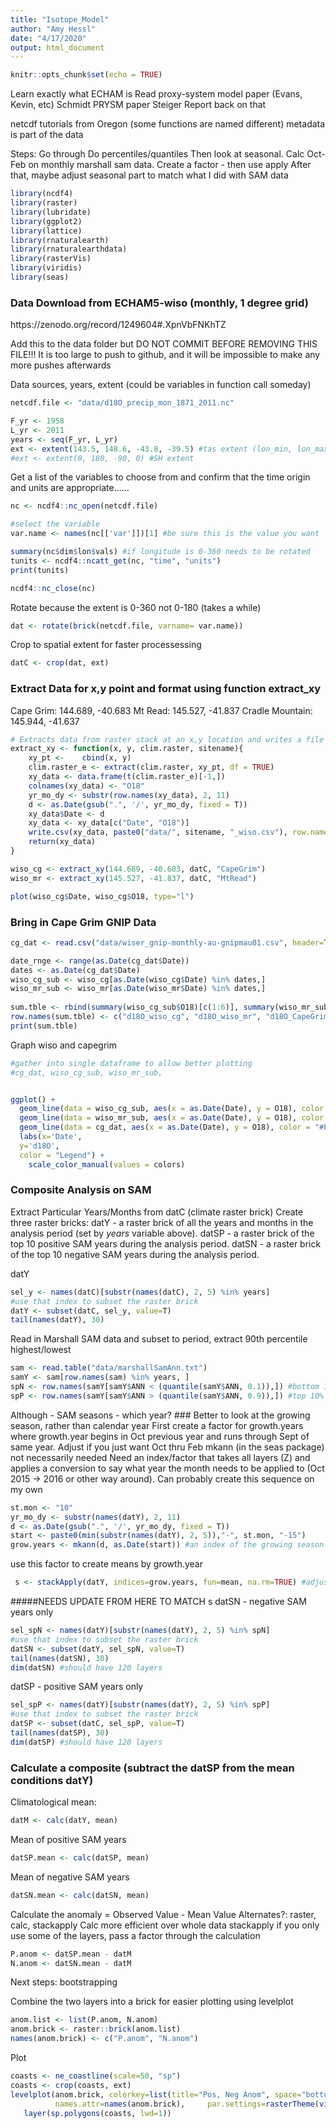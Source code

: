 ```yaml
---
title: "Isotope_Model"
author: "Amy Hessl"
date: "4/17/2020"
output: html_document
---
```



```r
knitr::opts_chunk$set(echo = TRUE)
```

Learn exactly what ECHAM is
Read proxy-system model paper (Evans, Kevin, etc)
Schmidt
PRYSM paper
Steiger
Report back on that 

netcdf tutorials from Oregon (some functions are named different)
metadata is part of the data

Steps:
Go through
Do percentiles/quantiles
Then look at seasonal. Calc Oct-Feb on monthly marshall sam data. Create a factor - then use apply
After that, maybe adjust seasonal part to match what I did with SAM data


```r
library(ncdf4)
library(raster)
library(lubridate)
library(ggplot2)
library(lattice)
library(rnaturalearth)
library(rnaturalearthdata)
library(rasterVis)
library(viridis)
library(seas)
```

### Data Download from ECHAM5‐wiso (monthly, 1 degree grid)
https://zenodo.org/record/1249604#.XpnVbFNKhTZ

Add this to the data folder but DO NOT COMMIT BEFORE REMOVING THIS FILE!!!
It is too large to push to github, and it will be impossible to make any more pushes afterwards

Data sources, years, extent (could be variables in function call someday)
```r
netcdf.file <- "data/d18O_precip_mon_1871_2011.nc"

F_yr <- 1958
L_yr <- 2011
years <- seq(F_yr, L_yr)
ext <- extent(143.5, 148.6, -43.8, -39.5) #tas extent (lon_min, lon_max, lat_min, lat_max)
#ext <- extent(0, 180, -90, 0) #SH extent
```

Get a list of the variables to choose from and confirm that the time 
origin and units are appropriate......
```r
nc <- ncdf4::nc_open(netcdf.file)

#select the variable
var.name <- names(nc[['var']])[1] #be sure this is the value you want

summary(nc$dim$lon$vals) #if longitude is 0-360 needs to be rotated
tunits <- ncdf4::ncatt_get(nc, "time", "units")
print(tunits)

ncdf4::nc_close(nc)
```

Rotate because the extent is 0-360 not 0-180 (takes a while)
```r
dat <- rotate(brick(netcdf.file, varname= var.name))
```

Crop to spatial extent for faster processessing
```r
datC <- crop(dat, ext)
```

### Extract Data for x,y point and format using function extract_xy
Cape Grim: 144.689, -40.683 
Mt Read: 145.527, -41.837 
Cradle Mountain: 145.944, -41.637 
```r
# Extracts data from raster stack at an x,y location and writes a file for use later named by sitename.
extract_xy <- function(x, y, clim.raster, sitename){
    xy_pt <-	cbind(x, y)
    clim.raster_e <- extract(clim.raster, xy_pt, df = TRUE)
    xy_data <- data.frame(t(clim.raster_e)[-1,])
    colnames(xy_data) <- "O18"
    yr_mo_dy <- substr(row.names(xy_data), 2, 11)
    d <- as.Date(gsub(".", '/', yr_mo_dy, fixed = T))
    xy_data$Date <- d
    xy_data <- xy_data[c("Date", "O18")]
    write.csv(xy_data, paste0("data/", sitename, "_wiso.csv"), row.names=FALSE)
    return(xy_data)
}

wiso_cg <- extract_xy(144.689, -40.683, datC, "CapeGrim")
wiso_mr <- extract_xy(145.527, -41.837, datC, "MtRead")
```

```r
plot(wiso_cg$Date, wiso_cg$O18, type="l")

```

### Bring in Cape Grim GNIP Data
```r
cg_dat <- read.csv("data/wiser_gnip-monthly-au-gnipmau01.csv", header=T)[,c("Date", "O18")]
```

```r
date_rnge <- range(as.Date(cg_dat$Date))
dates <- as.Date(cg_dat$Date)
wiso_cg_sub <- wiso_cg[as.Date(wiso_cg$Date) %in% dates,]
wiso_mr_sub <- wiso_mr[as.Date(wiso_mr$Date) %in% dates,]
  
sum.tble <- rbind(summary(wiso_cg_sub$O18)[c(1:6)], summary(wiso_mr_sub$O18)[c(1:6)], summary(cg_dat$O18)[c(1:6)])
row.names(sum.tble) <- c("d18O_wiso_cg", "d18O_wiso_mr", "d18O_CapeGrim")
print(sum.tble)
```

Graph wiso and capegrim
```r

#gather into single dataframe to allow better plotting
#cg_dat, wiso_cg_sub, wiso_mr_sub, 


ggplot() + 
  geom_line(data = wiso_cg_sub, aes(x = as.Date(Date), y = O18), color = "#00AFBB") + #teal
  geom_line(data = wiso_mr_sub, aes(x = as.Date(Date), y = O18), color = "#FC4E07") + #orange
  geom_line(data = cg_dat, aes(x = as.Date(Date), y = O18), color = "#E7B800") + #yellow
  labs(x='Date',
  y='d18O', 
  color = "Legend") +
    scale_color_manual(values = colors)


```

### Composite Analysis on SAM
Extract Particular Years/Months from datC (climate raster brick)
Create three raster bricks:
datY - a raster brick of all the years and months in the analysis period (set by _years_ variable above).
datSP - a raster brick of the top 10 positive SAM years during the analysis period.
datSN - a raster brick of the top 10 negative SAM years during the analysis period.

datY
```r
sel_y <- names(datC)[substr(names(datC), 2, 5) %in% years] 
#use that index to subset the raster brick
datY <- subset(datC, sel_y, value=T)
tail(names(datY), 30) 
```


Read in Marshall SAM data and subset to period, extract 90th percentile highest/lowest
```r
sam <- read.table("data/marshallSamAnn.txt")
samY <- sam[row.names(sam) %in% years, ]
spN <- row.names(samY[samY$ANN < (quantile(samY$ANN, 0.1)),]) #bottom 10% annual SAM
spP <- row.names(samY[samY$ANN > (quantile(samY$ANN, 0.9)),]) #top 10% annual SAM
```



Although - SAM seasons - which year?
### Better to look at the growing season, rather than calendar year
First create a factor for growth.years where growth.year begins in Oct previous year and runs through Sept of same year.
Adjust if you just want Oct thru Feb
mkann (in the seas package) not necessarily needed
Need an index/factor that takes all layers (Z) and applies a conversion to say what year the month needs to be applied to (Oct 2015 -> 2016 or other way around). Can probably create this sequence on my own
```r
st.mon <- "10"  
yr_mo_dy <- substr(names(datY), 2, 11)
d <- as.Date(gsub(".", '/', yr_mo_dy, fixed = T)) 
start <- paste0(min(substr(names(datY), 2, 5)),"-", st.mon, "-15")
grow.years <- mkann(d, as.Date(start)) #an index of the growing season years.  note first and last are incomplete as is last year.
```

use this factor to create means by growth.year
```r
 s <- stackApply(datY, indices=grow.years, fun=mean, na.rm=TRUE) #adjust names of layers to match spN
```


#####NEEDS UPDATE FROM HERE TO MATCH s 
datSN - negative SAM years only
```r
sel_spN <- names(datY)[substr(names(datY), 2, 5) %in% spN] 
#use that index to subset the raster brick
datSN <- subset(datY, sel_spN, value=T)
tail(names(datSN), 30) 
dim(datSN) #should have 120 layers
```

datSP - positive SAM years only
```r
sel_spP <- names(datY)[substr(names(datY), 2, 5) %in% spP] 
#use that index to subset the raster brick
datSP <- subset(datC, sel_spP, value=T)
tail(names(datSP), 30) 
dim(datSP) #should have 120 layers
```

### Calculate a composite (subtract the datSP from the mean conditions datY)
Climatological mean:
```r
datM <- calc(datY, mean)
```
Mean of positive SAM years
```r
datSP.mean <- calc(datSP, mean)
```
Mean of negative SAM years
```r
datSN.mean <- calc(datSN, mean)
```

Calculate the anomaly = Observed Value - Mean Value
Alternates?: raster, calc, stackapply
Calc more efficient over whole data
stackapply if you only use some of the layers, pass a factor through the calculation
```r
P.anom <- datSP.mean - datM
N.anom <- datSN.mean - datM
```
Next steps: bootstrapping

Combine the two layers into a brick for easier plotting using levelplot
```r
anom.list <- list(P.anom, N.anom) 
anom.brick <- raster::brick(anom.list)
names(anom.brick) <- c("P.anom", "N.anom")
```

Plot
```r
coasts <- ne_coastline(scale=50, "sp")
coasts <- crop(coasts, ext)
levelplot(anom.brick, colorkey=list(title="Pos, Neg Anom", space="bottom"), margin=TRUE, 
          names.attr=names(anom.brick),     par.settings=rasterTheme(viridis_pal(option = "D")(255))) + 
   layer(sp.polygons(coasts, lwd=1)) 
```

